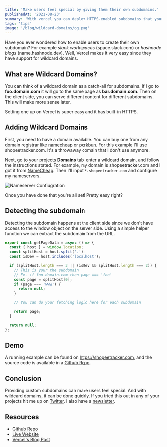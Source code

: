 ```yaml
---
title: 'Make users feel special by giving them their own subdomains.'
publishedAt: '2021-08-23'
summary: 'With vercel you can deploy HTTPS-enabled subdomains that your user chooses.'
tags: 'tips'
image: '/blog/wildcard-domains/og.png'
---
```


Have you ever wondered how to enable users to create their own subdomain? For example _slack workspaces_ (space.slack.com) or _hashnode blogs_ (name.hashnode.dev).
Well, Vercel makes it very easy since they have support for wildcard domains.

## What are Wildcard Domains?

You can think of a wildcard domain as a catch-all for subdomains.
If I go to **foo.domain.com** it will go to the same page as **bar.domain.com**.
Then on the client side, you can serve different content for different subdomains. This will make more sense later.

Setting one up on Vercel is super easy and it has built-in HTTPS.

## Adding Wildcard Domains

First, you need to have a domain available. You can buy one from any domain registrar like [namecheap](https://namecheap.com) or [porkbun](https://porkbun.com).
For this example I'll use shopeetracker.com. It's a throwaway domain that I don't use anymore.

Next, go to your projects **Domains** tab, enter a wildcard domain, and follow the instructions stated. For example, my domain is shopeetracker.com and I got it from [NameCheap](https://namecheap.com).
Then I'll input `*.shopeetracker.com` and configure my nameservers.

![Nameserver Confiugration](/blog/wildcard-domains/nameserver.png)

Once you have done that you're all set! Pretty easy right?

## Detecting the subdomain

Detecting the subdomain happens at the client side since we don't have access to the window object on the server side.
Using a simple helper function we can extract the subdomain from the URL.

```ts:getPageData.ts
export const getPageData = async () => {
  const { host } = window.location;
  const splitHost = host.split('.');
  const isDev = host.includes('localhost');

  if (splitHost.length === 3 || (isDev && splitHost.length === 2)) {
    // This is your the subdomain
    // Ex. if foo.domain.com then page === 'foo'
    const page = splitHost[0];
    if (page === 'www') {
      return null;
    }

    // You can do your fetching logic here for each subdomain

    return page;
  }

  return null;
};
```

## Demo

A running example can be found on https://shopeetracker.com, and the source code is available in a [Github Repo](https://github.com/paolotiu/wildcard-domains-example).

## Conclusion

Providing custom subdomains can make users feel special. And with wildcard domains, it can be done quickly.
If you tried this out in any of your projects hit me up on [Twitter](https://twitter.com/PaoloTiu_).
I also have a [newsletter](https://buttondown.email/paolotiu).

## Resources

- [Github Repo](https://github.com/paolotiu/wildcard-domains-example)
- [Live Website](https://shopeetracker.com)
- [Vercel's Blog Post](https://vercel.com/blog/wildcard-domains)
